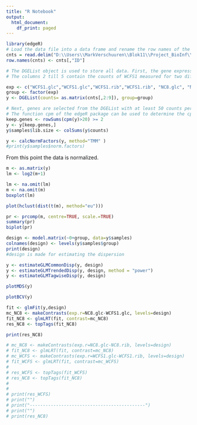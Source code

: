 ```yaml
---
title: "R Notebook"
output:
  html_document:
    df_print: paged
---
```

```r
library(edgeR)
# Load the data file into a data frame and rename the row names of the data frame
cnts = read.delim("D:\\Users\\MarkVerschuuren\\Blok11\\Project_BioInf\\Scripts\\RNA-Seq-counts (3).txt", skip = 1, header=TRUE, sep = "\t")
row.names(cnts) <- cnts[,"ID"]


```

```r
# The DGEList object is used to store all data. First, the gene expression of strain WCFS1 is determined.
# The columns 2 till 5 contain the counts of WCFS1 measured for two different growth conditions.

exp <- c("WCFS1.glc","WCFS1.glc","WCFS1.rib","WCFS1.rib", "NC8.glc", "NC8.glc", "NC8.rib", "NC8.rib")
group <- factor(exp)
y <- DGEList(counts= as.matrix(cnts[,2:9]), group=group)

# Next, genes are selected from the DGEList with at least 50 counts per million (cpm) in two samples. 
# The function cpm of the edgeR package can be used to determine the cpm values. 
keep.genes <- rowSums(cpm(y)>20) >= 2
y <- y[keep.genes,]
y$samples$lib.size <- colSums(y$counts)

y <- calcNormFactors(y, method="TMM" )
#print(y$samples$norm.factors)
```
From this point the data is normalized.

```r
m <- as.matrix(y)
lm <- log2(m+1)

lm <- na.omit(lm)
m <- na.omit(m)
boxplot(lm)
```

```r
plot(hclust(dist(t(m), method="eu")))
```

```r
pr <- prcomp(m, centre=TRUE, scale.=TRUE)
summary(pr)
biplot(pr)
```


```r
design <- model.matrix(~0+group, data=y$samples)
colnames(design) <- levels(y$samples$group)
print(design)
#design is made for estimating the dispersion

y <- estimateGLMCommonDisp(y, design)
y <- estimateGLMTrendedDisp(y, design, method = "power")
y <- estimateGLMTagwiseDisp(y, design)

plotMDS(y)
```



```r
plotBCV(y)
```



```r
fit <- glmFit(y,design)
mc_NC8 <- makeContrasts(exp.r=NC8.glc-WCFS1.glc, levels=design)
fit_NC8 <- glmLRT(fit, contrast=mc_NC8)
res_NC8 <- topTags(fit_NC8)

print(res_NC8)

# mc_NC8 <- makeContrasts(exp.r=NC8.glc-NC8.rib, levels=design)
# fit_NC8 <- glmLRT(fit, contrast=mc_NC8)
# mc_WCFS <- makeContrasts(exp.r=WCFS1.glc-WCFS1.rib, levels=design)
# fit_WCFS <- glmLRT(fit, contrast=mc_WCFS)
#  
# res_WCFS <- topTags(fit_WCFS)
# res_NC8 <- topTags(fit_NC8)
# 
# 
# print(res_WCFS)
# print("")
# print("--------------------------------------------")
# print("")
# print(res_NC8)


```


